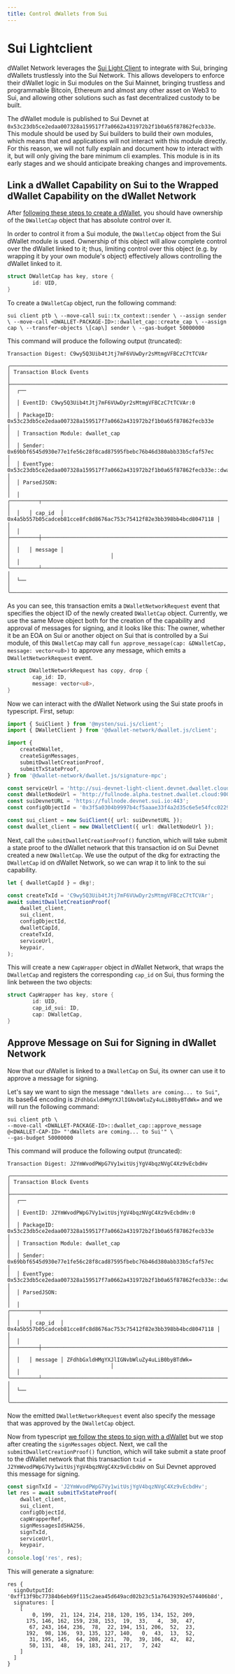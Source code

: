 ```yaml
---
title: Control dWallets from Sui
---
```


# Sui Lightclient
dWallet Network leverages the [Sui Light Client](https://github.com/MystenLabs/sui/tree/main/crates/sui-light-client) to integrate with Sui, bringing dWallets trustlessly into the Sui Network.
This allows developers to enforce their dWallet logic in Sui modules on the Sui Mainnet, bringing trustless and programmable Bitcoin, Ethereum and almost any other asset on Web3 to Sui, and allowing other solutions such as fast decentralized custody to be built.

The dWallet module is published to Sui Devnet at `0x53c23db5ce2edaa007328a159517f7a0662a431972b2f1b0a65f87862fecb33e`.
This module should be used by Sui builders to build their own modules, which means that end applications will not interact with this module directly.
For this reason, we will not fully explain and document how to interact with it, but will only giving the bare minimum cli examples.
This module is in its early stages and we should anticipate breaking changes and improvements.

## Link a dWallet Capability on Sui to the Wrapped dWallet Capability on the dWallet Network
After [following these steps to create a dWallet](../getting-started/your-first-dwallet.md#create-a-dwallet), you should have ownership of the `DWalletCap` object that has absolute control over it.

In order to control it from a Sui module, the `DWalletCap` object from the Sui dWallet module is used.
Ownership of this object will allow complete control over the dWallet linked to it; thus, limiting control over this object (e.g. by wrapping it by your own module's object) effectively allows controlling the dWallet linked to it.
```rust
struct DWalletCap has key, store {
        id: UID,
}
```
To create a `DWalletCap` object, run the following command:
```shell
sui client ptb \ --move-call sui::tx_context::sender \ --assign sender \ --move-call <DWALLET-PACKAGE-ID>::dwallet_cap::create_cap \ --assign cap \ --transfer-objects \[cap\] sender \ --gas-budget 50000000
```
This command will produce the following output (truncated):
```shell
Transaction Digest: C9wy5Q3Uib4tJtj7mF6VUwDyr2sMtmgVFBCzC7tTCVAr

╭──────────────────────────────────────────────────────────────────────────────────────────────────────────────────────╮
│ Transaction Block Events                                                                                             │
├──────────────────────────────────────────────────────────────────────────────────────────────────────────────────────┤
│  ┌──                                                                                                                 │
│  │ EventID: C9wy5Q3Uib4tJtj7mF6VUwDyr2sMtmgVFBCzC7tTCVAr:0                                                           │
│  │ PackageID: 0x53c23db5ce2edaa007328a159517f7a0662a431972b2f1b0a65f87862fecb33e                                     │
│  │ Transaction Module: dwallet_cap                                                                                   │
│  │ Sender: 0x69bbf6545d930e77e1fe56c28f8cad87595fbebc76b46d380abb33b5cfaf57ec                                        │
│  │ EventType: 0x53c23db5ce2edaa007328a159517f7a0662a431972b2f1b0a65f87862fecb33e::dwallet_cap::DWalletNetworkRequest │
│  │ ParsedJSON:                                                                                                       │
│  │   ┌─────────┬────────────────────────────────────────────────────────────────────┐                                │
│  │   │ cap_id  │ 0x4a5b557b05cadceb81cce8fc8d8676ac753c75412f82e3bb398bb4bcd8047118 │                                │
│  │   ├─────────┼────────────────────────────────────────────────────────────────────┤                                │
│  │   │ message │                                                                    │                                │
│  │   └─────────┴────────────────────────────────────────────────────────────────────┘                                │
│  └──                                                                                                                 │
╰──────────────────────────────────────────────────────────────────────────────────────────────────────────────────────╯
```
As you can see, this transaction emits a `DWalletNetworkRequest` event that specifies the object ID of the newly created `DWalletCap` object.
Currently, we use the same Move object both for the creation of the capability and approval of messages for signing, and it looks like this:
The owner, whether it be an EOA on Sui or another object on Sui that is controlled by a Sui module, of this `DWalletCap` may call `fun approve_message(cap: &DWalletCap, message: vector<u8>)` to approve any message, which emits a `DWalletNetworkRequest` event.
```rust
struct DWalletNetworkRequest has copy, drop {
        cap_id: ID,
        message: vector<u8>,
}
```

Now we can interact with the dWallet Network using the Sui state proofs in typescript. First, setup:
```typescript
import { SuiClient } from '@mysten/sui.js/client';
import { DWalletClient } from '@dwallet-network/dwallet.js/client';

import {
    createDWallet,
    createSignMessages,
    submitDwalletCreationProof,
    submitTxStateProof,
} from '@dwallet-network/dwallet.js/signature-mpc';

const serviceUrl = 'http://sui-devnet-light-client.devnet.dwallet.cloud/gettxdata';
const dWalletNodeUrl = 'http://fullnode.alpha.testnet.dwallet.cloud:9000';
const suiDevnetURL = 'https://fullnode.devnet.sui.io:443';
const configObjectId = '0x3f5a0304b9997b4cf5aaae33f4a2d35c6e5e54fcc0229e1d3017e4ba7448cc54';

const sui_client = new SuiClient({ url: suiDevnetURL });
const dwallet_client = new DWalletClient({ url: dWalletNodeUrl });
```

Next, call the `submitDwalletCreationProof()` function, which will take submit a state proof to the dWallet network that this transaction id on Sui Devnet created a new `DWalletCap`.
We use the output of the dkg for extracting the `DWalletCap` id on dWallet Network, so we can wrap it to link to the sui capability.
```typescript
let { dwalletCapId } = dkg!;

const createTxId = 'C9wy5Q3Uib4tJtj7mF6VUwDyr2sMtmgVFBCzC7tTCVAr';
await submitDwalletCreationProof(
    dwallet_client,
    sui_client,
    configObjectId,
    dwalletCapId,
    createTxId,
    serviceUrl,
    keypair,
);
```
This will create a new `CapWrapper` object in dWallet Network, that wraps the `DWalletCap` and registers the corresponding `cap_id` on Sui, thus forming the link between the two objects:
```rust
struct CapWrapper has key, store {
        id: UID,
        cap_id_sui: ID,
        cap: DWalletCap,
}
```

## Approve Message on Sui for Signing in dWallet Network
Now that our dWallet is linked to a `DWalletCap` on Sui, its owner can use it to approve a message for signing.

Let's say we want to sign the message `"dWallets are coming... to Sui"`, its base64 encoding is `ZFdhbGxldHMgYXJlIGNvbWluZy4uLiB0byBTdWk=` and we will run the following command:
```shell
sui client ptb \
--move-call <DWALLET-PACKAGE-ID>::dwallet_cap::approve_message @<DWALLET-CAP-ID> "'dWallets are coming... to Sui'" \
--gas-budget 50000000
```

This command will produce the following output (truncated):
```shell
Transaction Digest: J2YmWvodPWpG7Vy1witUsjYgV4bqzNVgC4Xz9vEcbdHv

╭──────────────────────────────────────────────────────────────────────────────────────────────────────────────────────╮
│ Transaction Block Events                                                                                             │
├──────────────────────────────────────────────────────────────────────────────────────────────────────────────────────┤
│  ┌──                                                                                                                 │
│  │ EventID: J2YmWvodPWpG7Vy1witUsjYgV4bqzNVgC4Xz9vEcbdHv:0                                                           │
│  │ PackageID: 0x53c23db5ce2edaa007328a159517f7a0662a431972b2f1b0a65f87862fecb33e                                     │
│  │ Transaction Module: dwallet_cap                                                                                   │
│  │ Sender: 0x69bbf6545d930e77e1fe56c28f8cad87595fbebc76b46d380abb33b5cfaf57ec                                        │
│  │ EventType: 0x53c23db5ce2edaa007328a159517f7a0662a431972b2f1b0a65f87862fecb33e::dwallet_cap::DWalletNetworkRequest │
│  │ ParsedJSON:                                                                                                       │
│  │   ┌─────────┬────────────────────────────────────────────────────────────────────┐                                │
│  │   │ cap_id  │ 0x4a5b557b05cadceb81cce8fc8d8676ac753c75412f82e3bb398bb4bcd8047118 │                                │
│  │   ├─────────┼────────────────────────────────────────────────────────────────────┤                                │
│  │   │ message │ ZFdhbGxldHMgYXJlIGNvbWluZy4uLiB0byBTdWk=                           │                                │
│  │   └─────────┴────────────────────────────────────────────────────────────────────┘                                │
│  └──                                                                                                                 │
╰──────────────────────────────────────────────────────────────────────────────────────────────────────────────────────╯
```
Now the emitted `DWalletNetworkRequest` event also specify the message that was approved by the `DWalletCap` object.

Now from typescript [we follow the steps to sign with a dWallet](../getting-started/your-first-dwallet.md#sign-a-message-using-your-dwallet) but we stop after creating the `signMessages` object.
Next, we call the `submitDwalletCreationProof()` function, which will take submit a state proof to the dWallet network that this transaction `txid = J2YmWvodPWpG7Vy1witUsjYgV4bqzNVgC4Xz9vEcbdHv` on Sui Devnet approved this message for signing.
```typescript
const signTxId = 'J2YmWvodPWpG7Vy1witUsjYgV4bqzNVgC4Xz9vEcbdHv';
let res = await submitTxStateProof(
    dwallet_client,
    sui_client,
    configObjectId,
    capWrapperRef,
    signMessagesIdSHA256,
    signTxId,
    serviceUrl,
    keypair,
);
console.log('res', res);
```
This will generate a signature:
```typsecript
res {
  signOutputId: '0xff13f9bc77384b6eb69f115c2aea45d649acd02b23c51a76439392e574406b8d',
  signatures: [
    [
        0, 199,  21, 124, 214, 218, 120, 195, 134, 152, 209,
      175, 146, 162, 159, 238, 153,  19,  33,   4,  30,  47,
       67, 243, 164, 236,  78,  22, 194, 151, 206,  52,  23,
      192,  98, 136,  93, 135, 127, 140,   0,  43,  13,  52,
       31, 195, 145,  64, 208, 221,  70,  39, 106,  42,  82,
       50, 131,  48,  19, 183, 241, 217,   7, 242
    ]
  ]
}
```
